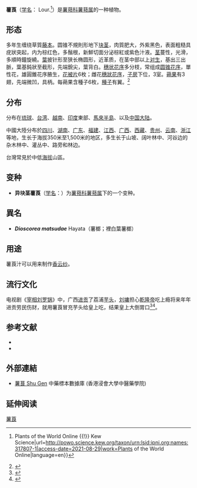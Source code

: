 {{Speciesbox
| name = 薯莨
| status = 
| status_system = 
| image =
| genus = Dioscorea
| species = cirrhosa
| authority = Lour.
}}

'''薯莨'''（[[学名|学名]]：{{lang|la|''Dioscorea cirrhosa''}} Lour.<ref>{{Cite web|title=Dioscorea cirrhosa Lour. {{!}} Plants of the World Online {{!}} Kew Science|url=http://powo.science.kew.org/taxon/urn:lsid:ipni.org:names:317807-1|access-date=2021-08-29|work=Plants of the World Online|language=en}}</ref>）是[[薯蓣科|薯蓣科]][[薯蓣属|薯蓣属]]的一种植物。

== 形态 ==
多年生缠绕草質[[藤本|藤本]]。圆锥不規則形地下[[塊莖與塊根|块茎]]，肉質肥大，外紫黑色，表面粗糙具疣狀突起，内为棕红色，多鬚根，新鮮切面分泌棕紅或紫色汁液。[[茎|茎]]蔓性，光滑，多順時鐘旋繞。[[葉|葉]]披针形至狭长椭圆形，近革质，在茎中部以上[[對生|对生]]，基出三出脈，葉基鈍狀至截形，先端銳尖，葉背白。[[穗狀花序|穗状花序]]多分枝，常组成[[圓錐花序|圆锥花序]]，單性花，雄圓錐花序腋生，[[花被片|花被片]]6枚；雌花[[穗狀花序|穗狀花序]]，[[子房|子房]]下位，3室。[[蒴果|蒴果]]有3翅，先端微凹，具柄。每蒴果含種子6枚，[[種子|種子]]有翼。<ref>{{Cite book|title=Flora of Taiwan 2nd edition. Vol. 5|first=Tseng-Chieng|publisher=Department of Botany, National Taiwan University|year=2000|isbn=9570275340|location=Taipei, Taiwan, R.O.C.|pages=1150|last=Editorial Committee of Flora of Taiwan, Huang}}</ref>

== 分布 ==
分布在[[琉球|琉球]]、[[台湾|台湾]]、[[越南|越南]]、[[印度|印度]]東部、[[马来半岛|馬來半島]]、以及[[中国大陆|中国大陆]]。

中國大陸分布於[[四川|四川]]、[[湖南|湖南]]、[[广东|广东]]、[[福建|福建]]、[[江西|江西]]、[[广西|广西]]、[[西藏|西藏]]、[[贵州|贵州]]、[[云南|云南]]、[[浙江|浙江]]等地，生长于海拔350米至1,500米的地区，多生长于山坡、阔叶林中、河谷边的杂木林中、灌丛中、路旁和林边。

台灣常見於中低[[海拔|海拔]]山區。

== 变种 ==
*'''异块茎薯莨'''（[[学名|学名]]：{{lang|la|'''''Dioscorea cirrhosa'' var. ''cylindrica'''''}}）为[[薯蓣科|薯蓣科]][[薯蓣属|薯蓣属]]下的一个变种。

== 異名 ==
*'''''Dioscorea matsudae''''' Hayata（薯榔；裡白葉薯榔）

==用途==
薯莨汁可以用来制作[[香云纱|香云纱]]。

==流行文化==
电视剧《[[宰相刘罗锅|宰相刘罗锅]]》中，广西[[进贡|进贡]]了荔浦[[芋头|芋头]]，[[劉墉_(清朝)|刘墉]]担心[[乾隆帝|乾隆帝]]吃上瘾将来年年进贡劳民伤财，就用薯莨冒充芋头给皇上吃，结果皇上大倒胃口<ref>{{Cite episode |title=《宰相刘罗锅》第22集|series=宰相刘罗锅 |url=https://www.youtube.com/watch?v=b6H8-gejGbs&t=802s|number=22 |minutes=13:22 | date=1996}}</ref><ref>{{cite web| url =http://www.kepuchina.cn/health/food/201710/t20171026_235349.shtml| title =你到底是不是吃了一顿“假”饭| publisher =科普中国| author =博物| accessdate =2018-10-10| archive-date =2018-10-11| archive-url =https://web.archive.org/web/20181011013716/http://www.kepuchina.cn/health/food/201710/t20171026_235349.shtml| dead-url =no}}</ref>。

== 参考文献 ==
<div class="references-small">
* {{FRPS|}}
* {{cite web| url =http://www.bioinfo.cn/db05/KmzwSpecies.php?action=view&id=7700| title =薯莨| work =《中国高等植物数据库全库》| publisher =中国科学院微生物研究所| author =昆明植物研究所| accessdate =2009-02-24| deadurl =yes| archiveurl =https://web.archive.org/web/20160305024242/http://www.bioinfo.cn/db05/KmzwSpecies.php?action=view&id=7700| archivedate =2016-03-05}}
{{Reflist}}
</div>

==外部連結==
* [http://libproject.hkbu.edu.hk/was40/detail?channelid=44273&searchword=herb_id=D00015 薯茛 Shu Gen] {{Wayback|url=http://libproject.hkbu.edu.hk/was40/detail?channelid=44273&searchword=herb_id=D00015 |date=20160304110107 }} 中藥標本數據庫 (香港浸會大學中醫藥學院) {{zh-hant}}{{en}}
{{Taxonbar|from=Q15227304}}

== 延伸阅读 ==
{{Wikisource further reading}}

[[Category:薯蓣属|薯莨]]